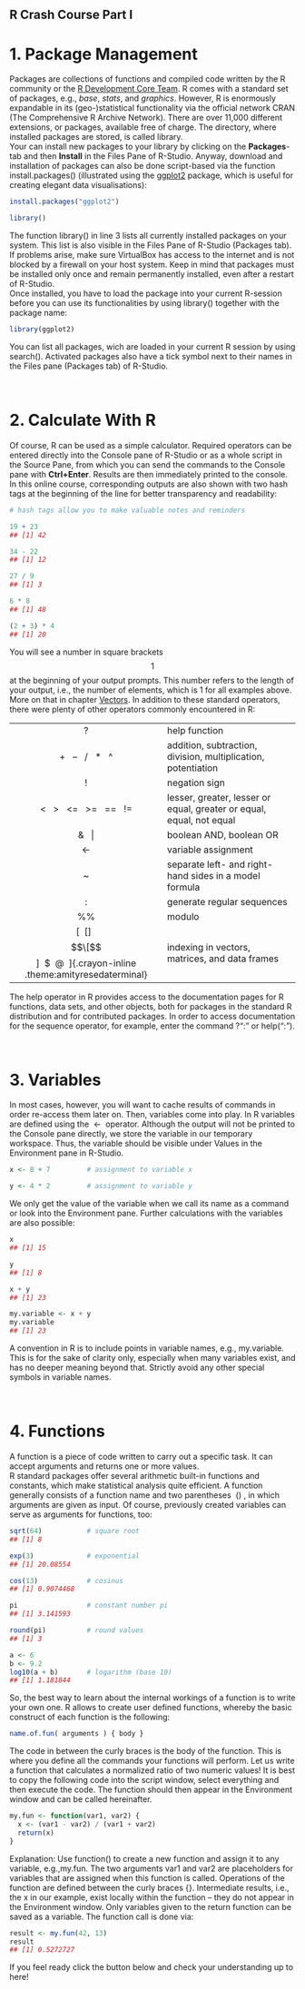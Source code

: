 ::: {#main .site-main role="main"}
::: entry-header
# R Crash Course Part I {#r-crash-course-part-i .entry-title}
:::

::: entry-content

# 1. Package Management

Packages are collections of functions and compiled code written by the R community or the [R Development Core Team](https://www.r-project.org/contributors.html). R comes with a standard set of packages, e.g., *base*, *stats*, and *graphics*. However, R is enormously expandable in its (geo-)statistical functionality via the official network CRAN (The Comprehensive R Archive Network). There are over 11,000 different extensions, or packages, available free of charge. The directory, where installed packages are stored, is called library.\
Your can install new packages to your library by clicking on the **Packages**-tab and then **Install** in the Files Pane of R-Studio. Anyway, download and installation of packages can also be done script-based via the function [install.packages()]{.crayon-inline} (illustrated using the [ggplot2](https://cran.r-project.org/web/packages/ggplot2/ggplot2.pdf) package, which is useful for creating elegant data visualisations):

``` r
install.packages("ggplot2")

library()
```

The function [library()]{.crayon-inline} in line 3 lists all currently installed packages on your system. This list is also visible in the Files Pane of R-Studio (Packages tab). If problems arise, make sure VirtualBox has access to the internet and is not blocked by a firewall on your host system. Keep in mind that packages must be installed only once and remain permanently installed, even after a restart of R-Studio.\
Once installed, you have to load the package into your current R-session before you can use its functionalities by using [library()]{.crayon-inline} together with the package name:

``` r
library(ggplot2)    
```

You can list all packages, wich are loaded in your current R session by using [search()]{.crayon-inline}. Activated packages also have a tick symbol next to their names in the Files pane (Packages tab) of R-Studio.

[\
]{#ch2}

# 2. Calculate With R

Of course, R can be used as a simple calculator. Required operators can be entered directly into the Console pane of R-Studio or as a whole script in the Source Pane, from which you can send the commands to the Console pane with **Ctrl+Enter**. Results are then immediately printed to the console. In this online course, corresponding outputs are also shown with two hash tags at the beginning of the line for better transparency and readability:

``` r
# hash tags allow you to make valuable notes and reminders 

19 + 23      
## [1] 42

34 - 22     
## [1] 12

27 / 9       
## [1] 3

6 * 8        
## [1] 48

(2 + 3) * 4  
## [1] 20
```

You will see a number in square brackets [$$1$$]{.crayon-inline} at the beginning of your output prompts. This number refers to the length of your output, i.e., the number of elements, which is 1 for all examples above. More on that in chapter [Vectors](https://blogs.fu-berlin.de/reseda/r-crash-course/#ch5). In addition to these standard operators, there were plenty of other operators commonly encountered in R:

|                                                                                |                                                                      |
|:------------------------------------------------------------------------------:|:---------------------------------------------------------------------|
|               [  ?  ]{.crayon-inline .theme:amityresedaterminal}               | help function                                                        |
|     [  +   --   /   \*   \^  ]{.crayon-inline .theme:amityresedaterminal}      | addition, subtraction, division, multiplication, potentiation        |
|               [  !  ]{.crayon-inline .theme:amityresedaterminal}               | negation sign                                                        |
| [  \<   \>   \<=   \>=   ==   !=  ]{.crayon-inline .theme:amityresedaterminal} | lesser, greater, lesser or equal, greater or equal, equal, not equal |
|            [  &   \|  ]{.crayon-inline .theme:amityresedaterminal}             | boolean AND, boolean OR                                              |
|              [  \<-  ]{.crayon-inline .theme:amityresedaterminal}              | variable assignment                                                  |
|              [  \~  ]{.crayon-inline .theme:amityresedaterminal}               | separate left- and right-hand sides in a model formula               |
|               [  :  ]{.crayon-inline .theme:amityresedaterminal}               | generate regular sequences                                           |
|              [  %%  ]{.crayon-inline .theme:amityresedaterminal}               | modulo                                                               |
|      [  []  $$\[$$]  \$  \@  ]{.crayon-inline .theme:amityresedaterminal}      | indexing in vectors, matrices, and data frames                       |

The help operator in R provides access to the documentation pages for R functions, data sets, and other objects, both for packages in the standard R distribution and for contributed packages. In order to access documentation for the sequence operator, for example, enter the command [?":"]{.crayon-inline} or [help(":")]{.crayon-inline}.

\

# 3. Variables

In most cases, however, you will want to cache results of commands in order re-access them later on. Then, variables come into play. In R variables are defined using the [ \<- ]{.crayon-inline} operator. Although the output will not be printed to the Console pane directly, we store the variable in our temporary workspace. Thus, the variable should be visible under Values ​​in the Environment pane in R-Studio.

``` r
x <- 8 + 7         # assignment to variable x

y <- 4 * 2         # assignment to variable y
```

We only get the value of the variable when we call its name as a command or look into the Environment pane. Further calculations with the variables are also possible:

``` r
x            
## [1] 15

y  
## [1] 8

x + y        
## [1] 23

my.variable <- x + y
my.variable 
## [1] 23
```

A convention in R is to include points in variable names, e.g., [my.variable]{.crayon-inline}. This is for the sake of clarity only, especially when many variables exist, and has no deeper meaning beyond that. Strictly avoid any other special symbols in variable names.

\

# 4. Functions

A function is a piece of code written to carry out a specific task. It can accept arguments and returns one or more values.\
R standard packages offer several arithmetic built-in functions and constants, which make statistical analysis quite efficient. A function generally consists of a function name and two parentheses [ () ]{.crayon-inline}, in which arguments are given as input. Of course, previously created variables can serve as arguments for functions, too:

``` r
sqrt(64)           # square root 
## [1] 8

exp(3)             # exponential
## [1] 20.08554

cos(13)            # cosinus
## [1] 0.9074468

pi                 # constant number pi
## [1] 3.141593

round(pi)          # round values
## [1] 3

a <- 6
b <- 9.2
log10(a + b)       # logarithm (base 10)
## [1] 1.181844
```

So, the best way to learn about the internal workings of a function is to write your own one. R allows to create user defined functions, whereby the basic construct of each function is the following:

``` r
name.of.fun( arguments ) { body }
```

The code in between the curly braces is the body of the function. This is where you define all the commands your functions will perform. Let us write a function that calculates a normalized ratio of two numeric values! It is best to copy the following code into the script window, select everything and then execute the code. The function should then appear in the Environment window and can be called hereinafter.

``` r
my.fun <- function(var1, var2) {
  x <- (var1 - var2) / (var1 + var2)
  return(x)
}
```

Explanation: Use [function()]{.crayon-inline} to create a new function and assign it to any variable, e.g.,[my.fun]{.crayon-inline}. The two arguments [var1]{.crayon-inline} and [var2]{.crayon-inline} are placeholders for variables that are assigned when this function is called. Operations of the function are defined between the curly braces [{}]{.crayon-inline}. Intermediate results, i.e., the [x]{.crayon-inline} in our example, exist locally within the function -- they do not appear in the Environment window. Only variables given to the [return]{.crayon-inline} function can be saved as a variable. The function call is done via:

``` r
result <- my.fun(42, 13)
result 
## [1] 0.5272727
```

If you feel ready click the button below and check your understanding up to here!
:::
:::
